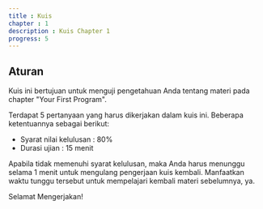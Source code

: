 ```yaml
---
title : Kuis
chapter : 1
description : Kuis Chapter 1
progress: 5
---
```


## Aturan

Kuis ini bertujuan untuk menguji pengetahuan Anda tentang materi pada chapter "Your First Program".

Terdapat 5 pertanyaan yang harus dikerjakan dalam kuis ini. Beberapa ketentuannya sebagai berikut:

- Syarat nilai kelulusan : 80%
- Durasi ujian : 15 menit

Apabila tidak memenuhi syarat kelulusan, maka Anda harus menunggu selama 1 menit untuk mengulang pengerjaan kuis kembali. Manfaatkan waktu tunggu tersebut untuk mempelajari kembali materi sebelumnya, ya.

Selamat Mengerjakan!

<StartQuizButton/>

